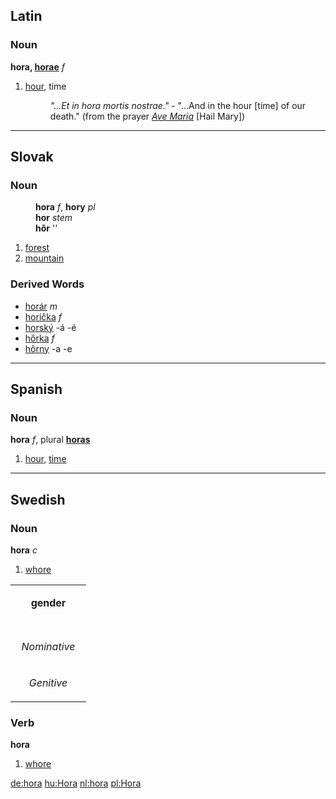 ==Latin==
===Noun===
'''hora, [[Wiktionary Appendix:Latin first declension|horae]]''' ''f''

# [[hour]], time
#: ''"...Et in hora mortis nostrae."'' - "...And in the hour [time] of our death." (from the prayer ''[[Ave Maria]]'' [Hail Mary])

----
==Slovak==
===Noun===
:'''hora''' ''f'', '''hory''' ''pl''
:'''hor''' ''stem''
:'''hôr''' ''{{genpl}}
:{{decpat}} {{zena}}

# [[forest]]
# [[mountain]]

===Derived Words===
* [[horár]] ''m''
* [[horička]] ''f''
* [[horský]] -á -é
* [[hôrka]] ''f''
* [[hôrny]] -a -e

----
==Spanish==
===Noun===
'''hora''' ''f'', plural '''[[horas]]'''

# [[hour]], [[time]]

----
==Swedish==
===Noun===
'''hora''' ''c''

#[[whore#noun|whore]]

{| border=1 cellspacing=0
| bgcolor="#FFFFF0" colspan=5 align=center | '''gender'''
|-
|- bgcolor="#FFFFF0" align=center
! rowspan=2 | 
| colspan=2 width=105| Singular 
| colspan=2 | Plural
|- bgcolor="#FFFFF0" align=center
| width=105 | ''Indefinite'' 
| width=105 | ''Definite'' 
| width=105 |  ''Indefinite'' 
|  width=105 | ''Definite''
|- align=center
| width=105 bgcolor="#FFFFF0" | ''Nominative'' 
| [[hora]]
| [[horan]]
| [[horor]]
| [[hororna]]
|- align=center
| width=105 bgcolor="#FFFFF0" | ''Genitive'' 
| [[horas]]
| [[horans]]
| [[horors]]
| [[horornas]]
|}

===Verb===
'''hora''' 

#[[whore#verb|whore]]

[[de:hora]]
[[hu:Hora]]
[[nl:hora]]
[[pl:Hora]]